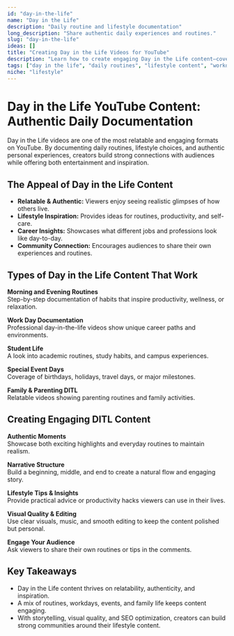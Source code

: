 ```yaml
---
id: "day-in-the-life"
name: "Day in the Life"
description: "Daily routine and lifestyle documentation"
long_description: "Share authentic daily experiences and routines."
slug: "day-in-the-life"
ideas: []
title: "Creating Day in the Life Videos for YouTube"
description: "Learn how to create engaging Day in the Life content—covering routines, workdays, special events, and authentic lifestyle documentation."
tags: ["day in the life", "daily routines", "lifestyle content", "workday vlogs", "authentic documentation", "DITL videos"]
niche: "lifestyle"
---
```


# Day in the Life YouTube Content: Authentic Daily Documentation

Day in the Life videos are one of the most relatable and engaging formats on YouTube. By documenting daily routines, lifestyle choices, and authentic personal experiences, creators build strong connections with audiences while offering both entertainment and inspiration.

## The Appeal of Day in the Life Content

- **Relatable & Authentic:** Viewers enjoy seeing realistic glimpses of how others live.  
- **Lifestyle Inspiration:** Provides ideas for routines, productivity, and self-care.  
- **Career Insights:** Showcases what different jobs and professions look like day-to-day.  
- **Community Connection:** Encourages audiences to share their own experiences and routines.  

## Types of Day in the Life Content That Work

**Morning and Evening Routines**  
Step-by-step documentation of habits that inspire productivity, wellness, or relaxation.  

**Work Day Documentation**  
Professional day-in-the-life videos show unique career paths and environments.  

**Student Life**  
A look into academic routines, study habits, and campus experiences.  

**Special Event Days**  
Coverage of birthdays, holidays, travel days, or major milestones.  

**Family & Parenting DITL**  
Relatable videos showing parenting routines and family activities.  

## Creating Engaging DITL Content

**Authentic Moments**  
Showcase both exciting highlights and everyday routines to maintain realism.  

**Narrative Structure**  
Build a beginning, middle, and end to create a natural flow and engaging story.  

**Lifestyle Tips & Insights**  
Provide practical advice or productivity hacks viewers can use in their lives.  

**Visual Quality & Editing**  
Use clear visuals, music, and smooth editing to keep the content polished but personal.  

**Engage Your Audience**  
Ask viewers to share their own routines or tips in the comments.  

## Key Takeaways

- Day in the Life content thrives on relatability, authenticity, and inspiration.  
- A mix of routines, workdays, events, and family life keeps content engaging.  
- With storytelling, visual quality, and SEO optimization, creators can build strong communities around their lifestyle content.  
